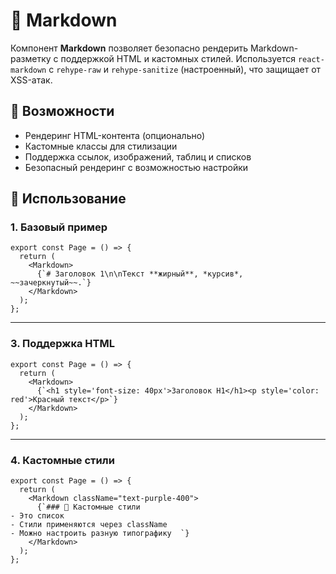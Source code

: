 
<Meta of={stories} />

# 📝 Markdown

Компонент **Markdown** позволяет безопасно рендерить Markdown-разметку с поддержкой HTML и кастомных стилей.
Используется `react-markdown` с `rehype-raw` и `rehype-sanitize` (настроенный), что защищает от XSS-атак.

## 🔹 Возможности

- Рендеринг HTML-контента (опционально)
- Кастомные классы для стилизации
- Поддержка ссылок, изображений, таблиц и списков
- Безопасный рендеринг с возможностью настройки

## 🚀 Использование

### 1. Базовый пример

```tsx
export const Page = () => {
  return (
    <Markdown>
      {`# Заголовок 1\n\nТекст **жирный**, *курсив*, ~~зачеркнутый~~.`}
    </Markdown>
  );
};
```

<Canvas of={stories.Default} />

---

### 3. Поддержка HTML

```tsx
export const Page = () => {
  return (
    <Markdown>
      {`<h1 style='font-size: 40px'>Заголовок H1</h1><p style='color: red'>Красный текст</p>`}
    </Markdown>
  );
};
```

<Canvas of={stories.WithHTML} />

---

### 4. Кастомные стили

```tsx
export const Page = () => {
  return (
    <Markdown className="text-purple-400">
      {`### 🌟 Кастомные стили
- Это список
- Стили применяются через className
- Можно настроить разную типографику  `}
    </Markdown>
  );
};
```

<Canvas of={stories.CustomStyled} />
